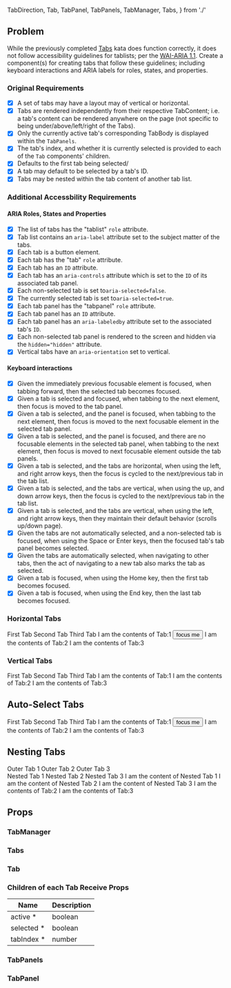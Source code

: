   TabDirection,
  Tab,
  TabPanel,
  TabPanels,
  TabManager,
  Tabs,
} from './'

<Meta title="2020-03-06: Accessible Tabs" />

<KataHeader name="Accessible Tabs" />

## Problem

While the previously completed [Tabs](/?path=/docs/2020-02-29-tabs--page) kata does function correctly, it does not follow accessibility guidelines for tablists; per the [WAI-ARIA 1.1](https://www.w3.org/TR/wai-aria-practices-1.1/#tabpanel). Create a component(s) for creating tabs that follow these guidelines; including keyboard interactions and ARIA labels for roles, states, and properties.

### Original Requirements

- [x] A set of tabs may have a layout may of vertical or horizontal.
- [x] Tabs are rendered independently from their respective TabContent; i.e. a tab's content can be rendered anywhere on the page (not specific to being under/above/left/right of the Tabs).
- [x] Only the currently active tab's corresponding TabBody is displayed within the `TabPanels`.
- [x] The tab's index, and whether it is currently selected is provided to each of the `Tab` components' children.
- [x] Defaults to the first tab being selected/
- [x] A tab may default to be selected by a tab's ID.
- [x] Tabs may be nested within the tab content of another tab list.

### Additional Accessbility Requirements

#### ARIA Roles, States and Properties

- [x] The list of tabs has the "tablist" `role` attribute.
- [x] Tab list contains an `aria-label` attribute set to the subject matter of the tabs.
- [x] Each tab is a button element.
- [x] Each tab has the "tab" `role` attribute.
- [x] Each tab has an `ID` attribute.
- [x] Each tab has an `aria-controls` attribute which is set to the `ID` of its associated tab panel.
- [x] Each non-selected tab is set to`aria-selected=false`.
- [x] The currently selected tab is set to`aria-selected=true`.
- [x] Each tab panel has the "tabpanel" `role` attribute.
- [x] Each tab panel has an `ID` attribute.
- [x] Each tab panel has an `aria-labeledby` attribute set to the associated tab's `ID`.
- [x] Each non-selected tab panel is rendered to the screen and hidden via the `hidden="hidden"` attribute.
- [x] Vertical tabs have an `aria-orientation` set to vertical.

#### Keyboard interactions

- [x] Given the immediately previous focusable element is focused, when tabbing forward, then the selected tab becomes focused.
- [x] Given a tab is selected and focused, when tabbing to the next element, then focus is moved to the tab panel.
- [x] Given a tab is selected, and the panel is focused, when tabbing to the next element, then focus is moved to the next focusable element in the selected tab panel.
- [x] Given a tab is selected, and the panel is focused, and there are no focusable elements in the selected tab panel, when tabbing to the next element, then focus is moved to next focusable element outside the tab panels.
- [x] Given a tab is selected, and the tabs are horizontal, when using the left, and right arrow keys, then the focus is cycled to the next/previous tab in the tab list.
- [x] Given a tab is selected, and the tabs are vertical, when using the up, and down arrow keys, then the focus is cycled to the next/previous tab in the tab list.
- [x] Given a tab is selected, and the tabs are vertical, when using the left, and right arrow keys, then they maintain their default behavior (scrolls up/down page).
- [x] Given the tabs are not automatically selected, and a non-selected tab is focused, when using the Space or Enter keys, then the focused tab's tab panel becomes selected.
- [x] Given the tabs are automatically selected, when navigating to other tabs, then the act of navigating to a new tab also marks the tab as selected.
- [x] Given a tab is focused, when using the Home key, then the first tab becomes focused.
- [x] Given a tab is focused, when using the End key, then the last tab becomes focused.

### Horizontal Tabs

<Preview>
  <TabManager>
    <Tabs label="Horizontal Example">
      <Tab id="Tab:1">
        <BootstrapTab>First Tab</BootstrapTab>
      </Tab>
      <Tab id="Tab:2">
        <BootstrapTab>Second Tab</BootstrapTab>
      </Tab>
      <Tab id="Tab:3">
        <BootstrapTab>Third Tab</BootstrapTab>
      </Tab>
    </Tabs>
    <TabPanels>
      <TabPanel tabId="Tab:1">I am the contents of Tab:1 <button>focus me</button></TabPanel>
      <TabPanel tabId="Tab:2">I am the contents of Tab:2</TabPanel>
      <TabPanel tabId="Tab:3">I am the contents of Tab:3</TabPanel>
    </TabPanels>
  </TabManager>
</Preview>

<CodeBlock language="tsx" code={bootstrapTabSrc} />

### Vertical Tabs

<Preview>
  <TabManager>
    <SpacedGroup spacing={8}>
      <Tabs direction={TabDirection.vertical}  label="Vertical Example">
        <Tab id="Tab:1">
          <VerticalTab>First Tab</VerticalTab>
        </Tab>
        <Tab id="Tab:2">
          <VerticalTab>Second Tab</VerticalTab>
        </Tab>
        <Tab id="Tab:3">
          <VerticalTab>Third Tab</VerticalTab>
        </Tab>
      </Tabs>
      <TabPanels>
        <TabPanel tabId="Tab:1">I am the contents of Tab:1</TabPanel>
        <TabPanel tabId="Tab:2">I am the contents of Tab:2</TabPanel>
        <TabPanel tabId="Tab:3">I am the contents of Tab:3</TabPanel>
      </TabPanels>
    </SpacedGroup>
  </TabManager>
</Preview>

<CodeBlock language="tsx" code={verticalTabSrc} />

## Auto-Select Tabs

<Preview>
  <TabManager autoSelect defaultSelected="Tab:1">
    <Tabs label="Horizontal Example">
      <Tab id="Tab:1">
        <BootstrapTab>First Tab</BootstrapTab>
      </Tab>
      <Tab id="Tab:2">
        <BootstrapTab>Second Tab</BootstrapTab>
      </Tab>
      <Tab id="Tab:3">
        <BootstrapTab>Third Tab</BootstrapTab>
      </Tab>
    </Tabs>
    <TabPanels>
      <TabPanel tabId="Tab:1">I am the contents of Tab:1 <button>focus me</button></TabPanel>
      <TabPanel tabId="Tab:2">I am the contents of Tab:2</TabPanel>
      <TabPanel tabId="Tab:3">I am the contents of Tab:3</TabPanel>
    </TabPanels>
  </TabManager>
</Preview>

## Nesting Tabs

<Preview>
  <TabManager defaultSelected="Tab:1">
      <div style={{borderBottom: '1px solid black'}}>
        <Tabs>
          <Tab id="Tab:1">
            <BootstrapTab>Outer Tab 1</BootstrapTab>
          </Tab>
          <Tab id="Tab:2">
            <BootstrapTab>Outer Tab 2</BootstrapTab>
          </Tab>
          <Tab id="Tab:3">
            <BootstrapTab>Outer Tab 3</BootstrapTab>
          </Tab>
        </Tabs>
      </div>
      <TabPanels>
        <TabPanel tabId="Tab:1">
          <TabManager>
            <Tabs>
              <Tab id="Tab:11">
                <BootstrapTab>Nested Tab 1</BootstrapTab>
              </Tab>
              <Tab id="Tab:12">
                <BootstrapTab>Nested Tab 2</BootstrapTab>
              </Tab>
              <Tab id="Tab:13">
                <BootstrapTab>Nested Tab 3</BootstrapTab>
              </Tab>
            </Tabs>
              <TabPanel tabId="Tab:11">I am the content of Nested Tab 1</TabPanel>
              <TabPanel tabId="Tab:12">I am the content of Nested Tab 2</TabPanel>
              <TabPanel tabId="Tab:13">I am the content of Nested Tab 3</TabPanel>
          </TabManager>
          </TabPanel>
        <TabPanel tabId="Tab:2">I am the contents of Tab:2</TabPanel>
        <TabPanel tabId="Tab:3">I am the contents of Tab:3</TabPanel>
      </TabPanels>
  </TabManager>
</Preview>


## Props

### TabManager

<Props of={TabManager} />

### Tabs

<Props of={Tabs} />

### Tab

<Props of={Tab} />

### Children of each Tab Receive Props

<table style={{width: '100%'}}>
  <thead>
    <tr>
      <th>Name</th>
      <th>Description</th>
    </tr>
  </thead>
  <tbody>
    <tr>
      <td>
        <span>active</span>
        <span title="Required">*</span>
      </td>
      <td>
        <div>
          <span>boolean</span>
        </div>
      </td>
    </tr>
    <tr>
      <td>
        <span>selected</span>
        <span title="Required">*</span>
      </td>
      <td>
        <div>
          <span>boolean</span>
        </div>
      </td>
    </tr>
    <tr>
      <td>
        <span>tabIndex</span>
        <span title="Required">*</span>
      </td>
      <td>
        <div>
          <span>number</span>
        </div>
      </td>
    </tr>
  </tbody>
</table>

### TabPanels

<Props of={TabPanels} />

### TabPanel

<Props of={TabPanel} />
